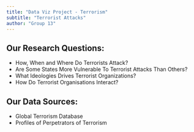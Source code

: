 ```yaml
---
title: "Data Viz Project - Terrorism"
subtitle: "Terrorist Attacks"
author: "Group 13"
---
```


<style>
body {
text-align: justify}
</style>

## Our Research Questions:

  + How, When and Where Do Terrorists Attack?
  + Are Some States More Vulnerable To Terrorist Attacks Than Others?
  + What Ideologies Drives Terrorist Organizations?
  + How Do Terrorist Organisations Interact?
  
## Our Data Sources:

  + Global Terrorism Database
  + Profiles of Perpetrators of Terrorism